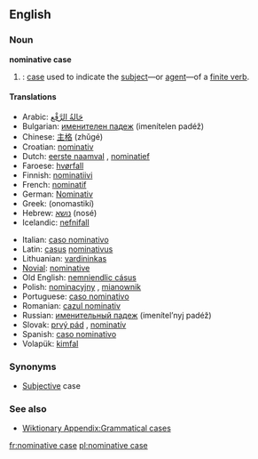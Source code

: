 ==English==

{{wikipedia}}
===Noun===
'''nominative case'''

#{{grammar}}: [[case]] used to indicate the [[subject]]—or [[agent]]—of a [[finite verb]].

====Translations====
{{top}}
*Arabic: [[حالة الرفع|حَالةُ الرَّفْع]] {{IPAchar|(ħáːltu r-ráfʕu)}} {{f}}
*Bulgarian: [[именителен падеж]] (imenítelen padéž) {{m}}
*Chinese: [[主格]] (zhǔgé)
*Croatian: [[nominativ]] {{m}}
*Dutch: [[eerste naamval]] {{m}}, [[nominatief]] {{m}}
*Faroese: [[hvørfall]] {{n}}
*Finnish: [[nominatiivi]]
*French: [[nominatif]] {{m}}
*German: [[Nominativ]] {{m}}
*Greek: {{IPAchar|[[ὀνομαστική]]}} (onomastikí) {{f}}
*Hebrew: [[נושא]] (nosé) {{m}}
*Icelandic: [[nefnifall]] {{n}}
{{mid}}
*Italian: [[caso nominativo]] {{m}}
*Latin: [[casus]] [[nominativus]] {{m}}
*Lithuanian: [[vardininkas]] {{m}}
*[[Novial]]: [[nominative]]
*Old English: [[nemniendlic cásus]]
*Polish: [[nominacyjny]] {{m}}, [[mianownik]] {{m}}
*Portuguese: [[caso nominativo]] {{m}}
*Romanian: [[cazul nominativ]]
*Russian: [[именительный падеж]] (imenítel’nyj padéž) {{m}}
*Slovak: [[prvý pád]] {{m}}, [[nominatív]] {{m}}
*Spanish: [[caso nominativo]] {{m}}
*Volapük: [[kimfal]]
{{bottom}}

===Synonyms===
*[[Subjective]] case

===See also===
*[[Wiktionary Appendix:Grammatical cases]]

[[fr:nominative case]]
[[pl:nominative case]]